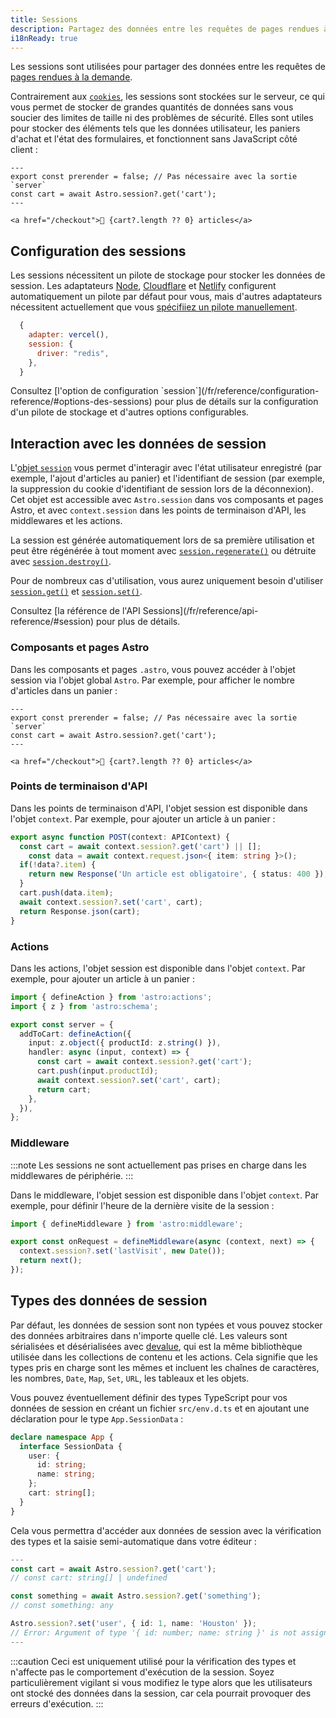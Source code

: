 ```yaml
---
title: Sessions
description: Partagez des données entre les requêtes de pages rendues à la demande.
i18nReady: true
---
```



<p>
<Since v="5.7.0" />
</p>

Les sessions sont utilisées pour partager des données entre les requêtes de [pages rendues à la demande](/fr/guides/on-demand-rendering/). 

Contrairement aux [`cookies`](/fr/guides/on-demand-rendering/#cookies), les sessions sont stockées sur le serveur, ce qui vous permet de stocker de grandes quantités de données sans vous soucier des limites de taille ni des problèmes de sécurité. Elles sont utiles pour stocker des éléments tels que les données utilisateur, les paniers d'achat et l'état des formulaires, et fonctionnent sans JavaScript côté client :

```astro title="src/components/CartButton.astro" {3}
---
export const prerender = false; // Pas nécessaire avec la sortie `server`
const cart = await Astro.session?.get('cart');
---

<a href="/checkout">🛒 {cart?.length ?? 0} articles</a>
```

## Configuration des sessions

Les sessions nécessitent un pilote de stockage pour stocker les données de session. Les adaptateurs [Node](/fr/guides/integrations-guide/node/#sessions), [Cloudflare](/fr/guides/integrations-guide/cloudflare/#sessions) et [Netlify](/en/guides/integrations-guide/netlify/#sessions) configurent automatiquement un pilote par défaut pour vous, mais d'autres adaptateurs nécessitent actuellement que vous [spécifiiez un pilote manuellement](/fr/reference/configuration-reference/#sessiondriver). 

```js title="astro.config.mjs" ins={4}
  {
    adapter: vercel(),
    session: {
      driver: "redis",
    },
  }
```

<ReadMore>
  Consultez [l'option de configuration `session`](/fr/reference/configuration-reference/#options-des-sessions) pour plus de détails sur la configuration d'un pilote de stockage et d'autres options configurables.
</ReadMore>


## Interaction avec les données de session

L'[objet `session`](/fr/reference/api-reference/#session) vous permet d'interagir avec l'état utilisateur enregistré (par exemple, l'ajout d'articles au panier) et l'identifiant de session (par exemple, la suppression du cookie d'identifiant de session lors de la déconnexion). Cet objet est accessible avec `Astro.session` dans vos composants et pages Astro, et avec `context.session` dans les points de terminaison d'API, les middlewares et les actions.

La session est générée automatiquement lors de sa première utilisation et peut être régénérée à tout moment avec [`session.regenerate()`](/fr/reference/api-reference/#regenerate) ou détruite avec [`session.destroy()`](/fr/reference/api-reference/#destroy).

Pour de nombreux cas d'utilisation, vous aurez uniquement besoin d'utiliser [`session.get()`](/fr/reference/api-reference/#get) et [`session.set()`](/fr/reference/api-reference/#set). 

<ReadMore>
Consultez [la référence de l'API Sessions](/fr/reference/api-reference/#session) pour plus de détails.
</ReadMore>

### Composants et pages Astro

Dans les composants et pages `.astro`, vous pouvez accéder à l'objet session via l'objet global `Astro`. Par exemple, pour afficher le nombre d'articles dans un panier :

```astro title="src/components/CartButton.astro" "Astro.session"
---
export const prerender = false; // Pas nécessaire avec la sortie `server`
const cart = await Astro.session?.get('cart');
---

<a href="/checkout">🛒 {cart?.length ?? 0} articles</a>
```

### Points de terminaison d'API

Dans les points de terminaison d'API, l'objet session est disponible dans l'objet `context`. Par exemple, pour ajouter un article à un panier :

```ts title="src/pages/api/addToCart.ts" "context.session"
export async function POST(context: APIContext) {
  const cart = await context.session?.get('cart') || [];
	const data = await context.request.json<{ item: string }>();
  if(!data?.item) {
    return new Response('Un article est obligatoire', { status: 400 });
  }
  cart.push(data.item);
  await context.session?.set('cart', cart);
  return Response.json(cart);
}
```

### Actions

Dans les actions, l'objet session est disponible dans l'objet `context`. Par exemple, pour ajouter un article à un panier :

```ts title="src/actions/addToCart.ts" "context.session"
import { defineAction } from 'astro:actions';
import { z } from 'astro:schema';

export const server = {
  addToCart: defineAction({
    input: z.object({ productId: z.string() }),
    handler: async (input, context) => {
      const cart = await context.session?.get('cart');
      cart.push(input.productId);
      await context.session?.set('cart', cart);
      return cart;
    },
  }),
};
```

### Middleware

:::note
Les sessions ne sont actuellement pas prises en charge dans les middlewares de périphérie.
:::

Dans le middleware, l'objet session est disponible dans l'objet `context`. Par exemple, pour définir l'heure de la dernière visite de la session :

```ts title="src/middleware.ts" "context.session"
import { defineMiddleware } from 'astro:middleware';

export const onRequest = defineMiddleware(async (context, next) => {
  context.session?.set('lastVisit', new Date());
  return next();
});
```

## Types des données de session

Par défaut, les données de session sont non typées et vous pouvez stocker des données arbitraires dans n'importe quelle clé. Les valeurs sont sérialisées et désérialisées avec [devalue](https://github.com/Rich-Harris/devalue), qui est la même bibliothèque utilisée dans les collections de contenu et les actions. Cela signifie que les types pris en charge sont les mêmes et incluent les chaînes de caractères, les nombres, `Date`, `Map`, `Set`, `URL`, les tableaux et les objets.

Vous pouvez éventuellement définir des types TypeScript pour vos données de session en créant un fichier `src/env.d.ts` et en ajoutant une déclaration pour le type `App.SessionData` :

```ts title="src/env.d.ts"
declare namespace App {
  interface SessionData {
    user: {
      id: string;
      name: string;
    };
    cart: string[];
  }
}
```

Cela vous permettra d'accéder aux données de session avec la vérification des types et la saisie semi-automatique dans votre éditeur :

```ts title="src/components/CartButton.astro"
---
const cart = await Astro.session?.get('cart');
// const cart: string[] | undefined

const something = await Astro.session?.get('something');
// const something: any

Astro.session?.set('user', { id: 1, name: 'Houston' });
// Error: Argument of type '{ id: number; name: string }' is not assignable to parameter of type '{ id: string; name: string; }'.
---
```

:::caution
Ceci est uniquement utilisé pour la vérification des types et n'affecte pas le comportement d'exécution de la session. Soyez particulièrement vigilant si vous modifiez le type alors que les utilisateurs ont stocké des données dans la session, car cela pourrait provoquer des erreurs d'exécution.
:::
